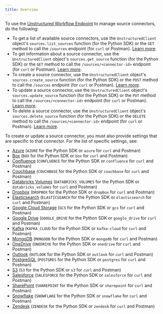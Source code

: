 ```yaml
---
title: Overview
---
```



<FirstTimeAPISourceConnector />

To use the [Unstructured Workflow Endpoint](/api-reference/workflow/overview) to manage source connectors, do the following:

- To get a list of available source connectors, use the `UnstructuredClient` object's `sources.list_sources` function (for the Python SDK) or 
  the `GET` method to call the `/sources` endpoint (for `curl` or Postman). [Learn more](/api-reference/workflow/overview#list-source-connectors).
- To get information about a source connector, use the `UnstructuredClient` object's `sources.get_source` function (for the Python SDK) or 
  the `GET` method to call the `/sources/<connector-id>` endpoint (for `curl` or Postman). [Learn more](/api-reference/workflow/overview#get-a-source-connector).
- To create a source connector, use the `UnstructuredClient` object's `sources.create_source` function (for the Python SDK) or 
  the `POST` method to call the `/sources` endpoint (for `curl` or Postman). [Learn more](/api-reference/workflow/overview#create-a-source-connector).
- To update a source connector, use the `UnstructuredClient` object's `sources.update_source` function (for the Python SDK) or 
  the `PUT` method to call the `/sources/<connector-id>` endpoint (for `curl` or Postman). [Learn more](/api-reference/workflow/overview#update-a-source-connector).
- To delete a source connector, use the `UnstructuredClient` object's `sources.delete_source` function (for the Python SDK) or 
  the `DELETE` method to call the `/sources/<connector-id>` endpoint (for `curl` or Postman). [Learn more](/api-reference/workflow/overview#delete-a-source-connector). 

To create or update a source connector, you must also provide settings that are specific to that connector. 
For the list of specific settings, see:

- [Azure](/api-reference/workflow/sources/azure-blob-storage) (`AZURE` for the Python SDK or `azure` for `curl` and Postman)
- [Box](/api-reference/workflow/sources/box) (`BOX` for the Python SDK or `box` for `curl` and Postman)
- [Confluence](/api-reference/workflow/sources/confluence) (`CONFLUENCE` for the Python SDK or `confluence` for `curl` and Postman)
- [Couchbase](/api-reference/workflow/sources/couchbase) (`COUCHBASE` for the Python SDK or `couchbase` for `curl` and Postman)
- [Databricks Volumes](/api-reference/workflow/sources/databricks-volumes) (`DATABRICKS_VOLUMES` for the Python SDK or `databricks_volumes` for `curl` and Postman)
- [Dropbox](/api-reference/workflow/sources/dropbox) (`DROPBOX` for the Python SDK or `dropbox` for `curl` and Postman)
- [Elasticsearch](/api-reference/workflow/sources/elasticsearch) (`ELASTICSEARCH` for the Python SDK or `elasticsearch` for `curl` and Postman)
- [Google Cloud Storage](/api-reference/workflow/sources/google-cloud) (`GCS` for the Python SDK or `gcs` for `curl` and Postman)
- [Google Drive](/api-reference/workflow/sources/google-drive) (`GOOGLE_DRIVE` for the Python SDK or `google_drive` for `curl` and Postman)
- [Kafka](/api-reference/workflow/sources/kafka) (`KAFKA_CLOUD` for the Python SDK or `kafka-cloud` for `curl` and Postman)
- [MongoDB](/api-reference/workflow/sources/mongodb) (`MONGODB` for the Python SDK or `mongodb` for `curl` and Postman)
- [OneDrive](/api-reference/workflow/sources/onedrive) (`ONEDRIVE` for the Python SDK or `onedrive` for `curl` and Postman)
- [Outlook](/api-reference/workflow/sources/outlook) (`OUTLOOK` for the Python SDK or `outlook` for `curl` and Postman)
- [PostgreSQL](/api-reference/workflow/sources/postgresql) (`POSTGRES` for the Python SDK or `postgres` for `curl` and Postman)
- [S3](/api-reference/workflow/sources/s3) (`S3` for the Python SDK or `s3` for `curl` and Postman)
- [Salesforce](/api-reference/workflow/sources/salesforce) (`SALESFORCE` for the Python SDK or `salesforce` for `curl` and Postman)
- [SharePoint](/api-reference/workflow/sources/sharepoint) (`SHAREPOINT` for the Python SDK or `sharepoint` for `curl` and Postman)
- [Snowflake](/api-reference/workflow/sources/snowflake) (`SNOWFLAKE` for the Python SDK or `snowflake` for `curl` and Postman)
- [Zendesk](/api-reference/workflow/sources/zendesk) (`ZENDESK` for the Python SDK or `zendesk` for `curl` and Postman)


